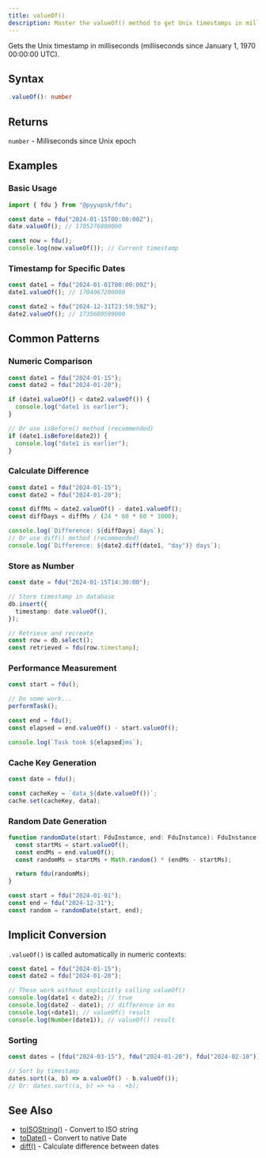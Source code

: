 ```yaml
---
title: valueOf()
description: Master the valueOf() method to get Unix timestamps in milliseconds since epoch (January 1, 1970). Learn numeric date comparison, performance measurement, timestamp storage, cache key generation, random date generation, date sorting, and implicit type conversion with practical examples.
---
```


Gets the Unix timestamp in milliseconds (milliseconds since January 1, 1970 00:00:00 UTC).

## Syntax

```typescript
.valueOf(): number
```

## Returns

`number` - Milliseconds since Unix epoch

## Examples

### Basic Usage

```typescript
import { fdu } from "@pyyupsk/fdu";

const date = fdu("2024-01-15T00:00:00Z");
date.valueOf(); // 1705276800000

const now = fdu();
console.log(now.valueOf()); // Current timestamp
```

### Timestamp for Specific Dates

```typescript
const date1 = fdu("2024-01-01T00:00:00Z");
date1.valueOf(); // 1704067200000

const date2 = fdu("2024-12-31T23:59:59Z");
date2.valueOf(); // 1735689599000
```

## Common Patterns

### Numeric Comparison

```typescript
const date1 = fdu("2024-01-15");
const date2 = fdu("2024-01-20");

if (date1.valueOf() < date2.valueOf()) {
  console.log("date1 is earlier");
}

// Or use isBefore() method (recommended)
if (date1.isBefore(date2)) {
  console.log("date1 is earlier");
}
```

### Calculate Difference

```typescript
const date1 = fdu("2024-01-15");
const date2 = fdu("2024-01-20");

const diffMs = date2.valueOf() - date1.valueOf();
const diffDays = diffMs / (24 * 60 * 60 * 1000);

console.log(`Difference: ${diffDays} days`);
// Or use diff() method (recommended)
console.log(`Difference: ${date2.diff(date1, "day")} days`);
```

### Store as Number

```typescript
const date = fdu("2024-01-15T14:30:00");

// Store timestamp in database
db.insert({
  timestamp: date.valueOf(),
});

// Retrieve and recreate
const row = db.select();
const retrieved = fdu(row.timestamp);
```

### Performance Measurement

```typescript
const start = fdu();

// Do some work...
performTask();

const end = fdu();
const elapsed = end.valueOf() - start.valueOf();

console.log(`Task took ${elapsed}ms`);
```

### Cache Key Generation

```typescript
const date = fdu();

const cacheKey = `data_${date.valueOf()}`;
cache.set(cacheKey, data);
```

### Random Date Generation

```typescript
function randomDate(start: FduInstance, end: FduInstance): FduInstance {
  const startMs = start.valueOf();
  const endMs = end.valueOf();
  const randomMs = startMs + Math.random() * (endMs - startMs);

  return fdu(randomMs);
}

const start = fdu("2024-01-01");
const end = fdu("2024-12-31");
const random = randomDate(start, end);
```

## Implicit Conversion

`.valueOf()` is called automatically in numeric contexts:

```typescript
const date1 = fdu("2024-01-15");
const date2 = fdu("2024-01-20");

// These work without explicitly calling valueOf()
console.log(date1 < date2); // true
console.log(date2 - date1); // difference in ms
console.log(+date1); // valueOf() result
console.log(Number(date1)); // valueOf() result
```

### Sorting

```typescript
const dates = [fdu("2024-03-15"), fdu("2024-01-20"), fdu("2024-02-10")];

// Sort by timestamp
dates.sort((a, b) => a.valueOf() - b.valueOf());
// Or: dates.sort((a, b) => +a - +b);
```

## See Also

- [toISOString()](/docs/api/to-iso-string) - Convert to ISO string
- [toDate()](/docs/api/to-date) - Convert to native Date
- [diff()](/docs/api/diff) - Calculate difference between dates
